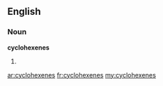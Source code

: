 ==English==

===Noun===
'''cyclohexenes'''

# {{plural of|[[cyclohexene]]}}

[[ar:cyclohexenes]]
[[fr:cyclohexenes]]
[[my:cyclohexenes]]